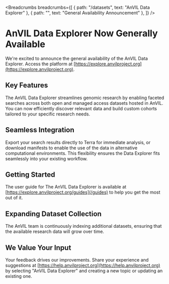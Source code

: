 <Breadcrumbs
  breadcrumbs={[
    { path: "/datasets", text: "AnVIL Data Explorer" },
    { path: "", text: "General Availability Announcement" },
  ]}
/>

# AnVIL Data Explorer Now Generally Available

We're excited to announce the general availability of the AnVIL Data Explorer. Access the platform at [https://explore.anvilproject.org](https://explore.anvilproject.org).

## Key Features

The AnVIL Data Explorer streamlines genomic research by enabling faceted searches across both open and managed access datasets hosted in AnVIL. You can now efficiently discover relevant data and build custom cohorts tailored to your specific research needs.

## Seamless Integration

Export your search results directly to Terra for immediate analysis, or download manifests to enable the use of the data in alternative computational environments. This flexibility ensures the Data Explorer fits seamlessly into your existing workflow.

## Getting Started

The user guide for The AnVIL Data Explorer is available at [https://explore.anvilproject.org/guides](/guides) to help you get the most out of it.

## Expanding Dataset Collection

The AnVIL team is continuously indexing additional datasets, ensuring that the available research data will grow over time.

## We Value Your Input

Your feedback drives our improvements. Share your experience and suggestions at [https://help.anvilproject.org](https://help.anvilproject.org) by selecting "AnVIL Data Explorer" and creating a new topic or updating an existing one.
